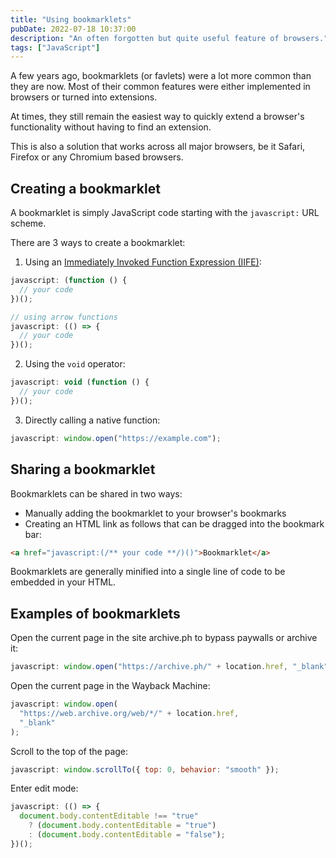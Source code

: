 ```yaml
---
title: "Using bookmarklets"
pubDate: 2022-07-18 10:37:00
description: "An often forgotten but quite useful feature of browsers."
tags: ["JavaScript"]
---
```


A few years ago, bookmarklets (or favlets) were a lot more common than they are now. Most of their common features were either implemented in browsers or turned into extensions.

At times, they still remain the easiest way to quickly extend a browser's functionality without having to find an extension.

This is also a solution that works across all major browsers, be it Safari, Firefox or any Chromium based browsers.

## Creating a bookmarklet

A bookmarklet is simply JavaScript code starting with the `javascript:` URL scheme.

There are 3 ways to create a bookmarklet:

1. Using an [Immediately Invoked Function Expression (IIFE)](https://developer.mozilla.org/en-US/docs/Glossary/IIFE):

```js
javascript: (function () {
  // your code
})();

// using arrow functions
javascript: (() => {
  // your code
})();
```

2. Using the `void` operator:

```js
javascript: void (function () {
  // your code
})();
```

3. Directly calling a native function:

```js
javascript: window.open("https://example.com");
```

## Sharing a bookmarklet

Bookmarklets can be shared in two ways:

- Manually adding the bookmarklet to your browser's bookmarks
- Creating an HTML link as follows that can be dragged into the bookmark bar:

```html
<a href="javascript:(/** your code **/)()">Bookmarklet</a>
```

Bookmarklets are generally minified into a single line of code to be embedded in your HTML.

## Examples of bookmarklets

Open the current page in the site archive.ph to bypass paywalls or archive it:

```js
javascript: window.open("https://archive.ph/" + location.href, "_blank");
```

Open the current page in the Wayback Machine:

```js
javascript: window.open(
  "https://web.archive.org/web/*/" + location.href,
  "_blank"
);
```

Scroll to the top of the page:

```js
javascript: window.scrollTo({ top: 0, behavior: "smooth" });
```

Enter edit mode:

```js
javascript: (() => {
  document.body.contentEditable !== "true"
    ? (document.body.contentEditable = "true")
    : (document.body.contentEditable = "false");
})();
```
